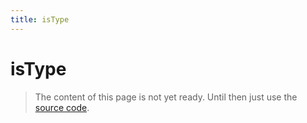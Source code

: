 ```yaml
---
title: isType
---
```


# isType

> The content of this page is not yet ready. Until then just use the [source code](https://github.com/fabian-hiller/valibot/blob/main/library/src/methods/isType/isType.ts).
